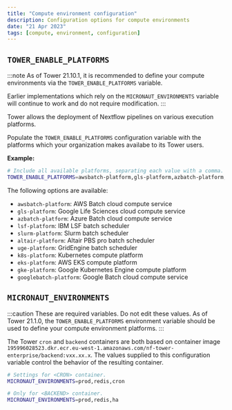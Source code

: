 ```yaml
---
title: "Compute environment configuration"
description: Configuration options for compute environments
date: "21 Apr 2023"
tags: [compute, environment, configuration]
---
```


## `TOWER_ENABLE_PLATFORMS`

:::note
As of Tower 21.10.1, it is recommended to define your compute environments via the `TOWER_ENABLE_PLATFORMS` variable.

Earlier implementations which rely on the `MICRONAUT_ENVIRONMENTS` variable will continue to work and do not require modification.
:::

Tower allows the deployment of Nextflow pipelines on various execution platforms.

Populate the `TOWER_ENABLE_PLATFORMS` configuration variable with the platforms which your organization makes availabe to its Tower users.

**Example:**

```bash
# Include all available platforms, separating each value with a comma.
TOWER_ENABLE_PLATFORMS=awsbatch-platform,gls-platform,azbatch-platform,slurm-platform
```

The following options are available:

- `awsbatch-platform`: AWS Batch cloud compute service
- `gls-platform`: Google Life Sciences cloud compute service
- `azbatch-platform`: Azure Batch cloud compute service
- `lsf-platform`: IBM LSF batch scheduler
- `slurm-platform`: Slurm batch scheduler
- `altair-platform`: Altair PBS pro batch scheduler
- `uge-platform`: GridEngine batch scheduler
- `k8s-platform`: Kubernetes compute platform
- `eks-platform`: AWS EKS compute platform
- `gke-platform`: Google Kubernetes Engine compute platform
- `googlebatch-platform`: Google Batch cloud compute service

## `MICRONAUT_ENVIRONMENTS`

:::caution
These are required variables. Do not edit these values. As of Tower 21.1.0, the `TOWER_ENABLE_PLATFORMS` environment variable should be used to define your compute environment platforms.
:::

The Tower `cron` and `backend` containers are both based on container image `195996028523.dkr.ecr.eu-west-1.amazonaws.com/nf-tower-enterprise/backend:vxx.xx.x`. The values supplied to this configuration variable control the behavior of the resulting container.

```bash
# Settings for <CRON> container.
MICRONAUT_ENVIRONMENTS=prod,redis,cron

# Only for <BACKEND> container.
MICRONAUT_ENVIRONMENTS=prod,redis,ha
```
